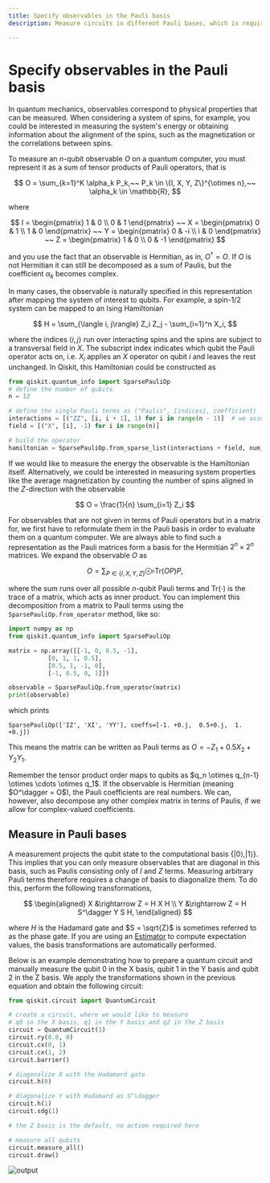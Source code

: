 ```yaml
---
title: Specify observables in the Pauli basis
description: Measure circuits in different Pauli bases, which is required to measure observables that are not diagonal in the computational basis.

---
```


# Specify observables in the Pauli basis

In quantum mechanics, observables correspond to physical properties that can be measured.
When considering a system of spins, for example, you could be interested in measuring the system's energy or obtaining information about the alignment of the spins, such as the magnetization or the correlations between spins.

To measure an $n$-qubit observable $O$ on a quantum computer, you must represent it as a sum of tensor products of Pauli operators, that is

$$
O = \sum_{k=1}^K \alpha_k P_k,~~ P_k \in \{I, X, Y, Z\}^{\otimes n},~~ \alpha_k \in \mathbb{R},
$$

where 

$$
I = \begin{pmatrix}
1 & 0 \\ 0 & 1
\end{pmatrix}
~~
X = \begin{pmatrix}
0 & 1 \\ 1 & 0
\end{pmatrix}
~~
Y = \begin{pmatrix}
0 & -i \\ i & 0
\end{pmatrix}
~~
Z = \begin{pmatrix}
1 & 0 \\ 0 & -1
\end{pmatrix}
$$

and you use the fact that an observable is Hermitian, as in, $O^\dagger = O$. If $O$ is not Hermitian it can still be decomposed as a sum of Paulis, but the coefficient $\alpha_k$ becomes complex.

In many cases, the observable is naturally specified in this representation after mapping the system of interest to qubits.
For example, a spin-1/2 system can be mapped to an Ising Hamiltonian

$$
H = \sum_{\langle i, j\rangle} Z_i Z_j - \sum_{i=1}^n X_i,
$$

where the indices $\langle i, j\rangle$ run over interacting spins and the spins are subject to a transversal field in $X$.
The subscript index indicates which qubit the Pauli operator acts on, i.e. $X_i$ applies an $X$ operator on qubit $i$ and leaves the rest unchanged.
In Qiskit, this Hamiltonian could be constructed as 

```python
from qiskit.quantum_info import SparsePauliOp
# define the number of qubits
n = 12

# define the single Pauli terms as ("Paulis", [indices], coefficient)
interactions = [("ZZ", [i, i + 1], 1) for i in range(n - 1)]  # we assume spins on a 1D line
field = [("X", [i], -1) for i in range(n)]

# build the operator
hamiltonian = SparsePauliOp.from_sparse_list(interactions + field, num_qubits=n)
```

If we would like to measure the energy the observable is the Hamiltonian itself. Alternatively, we could be
interested in measuring system properties like the average magnetization by counting the number of spins 
aligned in the $Z$-direction with the observable

$$
O = \frac{1}{n} \sum_{i=1} Z_i
$$

For observables that are not given in terms of Pauli operators but in a matrix for, we first have to reformulate them
in the Pauli basis in order to evaluate them on a quantum computer.
We are always able to find such a representation as the Pauli matrices form a basis for the Hermitian $2^n \times 2^n$ matrices.
We expand the observable $O$ as 

$$
O = \sum_{P \in \{I, X, Y, Z\}^{\otimes n}} \mathrm{Tr}(O P) P,
$$

where the sum runs over all possible $n$-qubit Pauli terms and $\mathrm{Tr}(\cdot)$ is the trace of a matrix, which acts as inner product.
You can implement this decomposition  from a matrix to Pauli terms using the `SparsePauliOp.from_operator` method, like so:

```python
import numpy as np
from qiskit.quantum_info import SparsePauliOp

matrix = np.array([[-1, 0, 0.5, -1],
		   [0, 1, 1, 0.5],
		   [0.5, 1, -1, 0],
		   [-1, 0.5, 0, 1]])

observable = SparsePauliOp.from_operator(matrix)
print(observable)  
```

which prints

```
SparsePauliOp(['IZ', 'XI', 'YY'], coeffs=[-1. +0.j,  0.5+0.j,  1. +0.j])
```

This means the matrix can be written as Pauli terms as $O = -Z_1 + 0.5 X_2 + Y_2 Y_1$.

<Admonition type="note">
  Remember the tensor product order maps to qubits as $q_n \otimes q_{n-1} \otimes \cdots \otimes q_1$.
</Admonition>

<Admonition type="note">
  If the observable is Hermitian (meaning $O^\dagger = O$), the Pauli coefficients are real numbers.
  We can, however, also decompose any other complex matrix in terms of Paulis, if we allow for complex-valued coefficients.
</Admonition>


## Measure in Pauli bases

A measurement projects the qubit state to the computational basis $\{|0\rangle, |1\rangle\}$. This implies that you can only measure observables that are diagonal in this basis, such as Paulis consisting only of $I$ and $Z$ terms.
Measuring arbitrary Pauli terms therefore requires a change of basis to diagonalize them. To do this, perform the following transformations,

$$
\begin{aligned}
    X &\rightarrow Z = H X H \\
    Y &\rightarrow Z = H S^\dagger Y S H,
\end{aligned}
$$

where $H$ is the Hadamard gate and $S = \sqrt{Z}$ is sometimes referred to as the phase gate. 
If you are using an [Estimator](../api/qiskit/qiskit.primitives.Estimator) to compute expectation values, the basis transformations are automatically performed.

Below is an example demonstrating how to prepare a quantum circuit and manually measure the qubit 0 in the X basis, 
qubit 1 in the Y basis and qubit 2 in the Z basis. 
We apply the transformations shown in the previous equation and obtain the following circuit:

```python
from qiskit.circuit import QuantumCircuit

# create a circuit, where we would like to measure
# q0 in the X basis, q1 in the Y basis and q2 in the Z basis
circuit = QuantumCircuit(3)
circuit.ry(0.8, 0)
circuit.cx(0, 1)
circuit.cx(1, 2)
circuit.barrier()

# diagonalize X with the Hadamard gate 
circuit.h(0)

# diagonalize Y with Hadamard as S^\dagger
circuit.h(1)
circuit.sdg(1)

# the Z basis is the default, no action required here

# measure all qubits
circuit.measure_all()
circuit.draw()
```

![output](/images/build/paulibasis.png)

